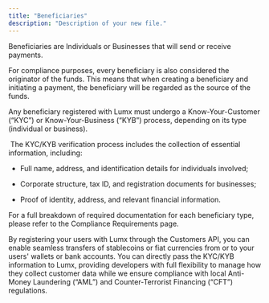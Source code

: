 ```yaml
---
title: "Beneficiaries"
description: "Description of your new file."
---
```


Beneficiaries are Individuals or Businesses that will send or receive payments.

For compliance purposes, every beneficiary is also considered the originator of the funds. This means that when creating a beneficiary and initiating a payment, the beneficiary will be regarded as the source of the funds.

Any beneficiary registered with Lumx must undergo a Know-Your-Customer (“KYC”) or Know-Your-Business (“KYB”) process, depending on its type (individual or business).

 The KYC/KYB verification process includes the collection of essential information, including:

* Full name, address, and identification details for individuals involved;

* Corporate structure, tax ID, and registration documents for businesses;

* Proof of identity, address, and relevant financial information.

For a full breakdown of required documentation for each beneficiary type, please refer to the Compliance Requirements page.

By registering your users with Lumx through the Customers API, you can enable seamless transfers of stablecoins or fiat currencies from or to your users' wallets or bank accounts. You can directly pass the KYC/KYB information to Lumx, providing developers with full flexibility to manage how they collect customer data while we ensure compliance with local Anti-Money Laundering (“AML”) and Counter-Terrorist Financing (“CFT”) regulations.